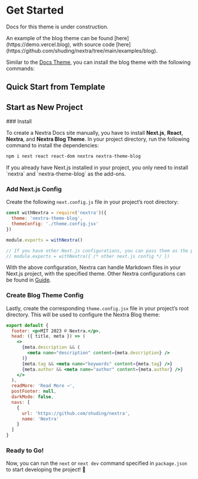 
# Get Started

<Callout type="warning">Docs for this theme is under construction.</Callout>

<Callout>
  An example of the blog theme can be found [here](https://demo.vercel.blog),
  with source code
  [here](https://github.com/shuding/nextra/tree/main/examples/blog).
</Callout>

Similar to the [Docs Theme](/docs/docs-theme/start), you can install the blog
theme with the following commands:

## Quick Start from Template

## Start as New Project

<Steps>
### Install

To create a Nextra Docs site manually, you have to install **Next.js**,
**React**, **Nextra**, and **Nextra Blog Theme**. In your project directory, run
the following command to install the dependencies:

```sh npm2yarn
npm i next react react-dom nextra nextra-theme-blog
```

<Callout>
  If you already have Next.js installed in your project, you only need to
  install `nextra` and `nextra-theme-blog` as the add-ons.
</Callout>

### Add Next.js Config

Create the following `next.config.js` file in your project’s root directory:

```js filename="next.config.js"
const withNextra = require('nextra')({
  theme: 'nextra-theme-blog',
  themeConfig: './theme.config.jsx'
})

module.exports = withNextra()

// If you have other Next.js configurations, you can pass them as the parameter:
// module.exports = withNextra({ /* other next.js config */ })
```

With the above configuration, Nextra can handle Markdown files in your Next.js
project, with the specified theme. Other Nextra configurations can be found in
[Guide](/docs/guide).

### Create Blog Theme Config

Lastly, create the corresponding `theme.config.jsx` file in your project’s root
directory. This will be used to configure the Nextra Blog theme:

```jsx filename="theme.config.jsx"
export default {
  footer: <p>MIT 2023 © Nextra.</p>,
  head: ({ title, meta }) => (
    <>
      {meta.description && (
        <meta name="description" content={meta.description} />
      )}
      {meta.tag && <meta name="keywords" content={meta.tag} />}
      {meta.author && <meta name="author" content={meta.author} />}
    </>
  ),
  readMore: 'Read More →',
  postFooter: null,
  darkMode: false,
  navs: [
    {
      url: 'https://github.com/shuding/nextra',
      name: 'Nextra'
    }
  ]
}
```

### Ready to Go!

Now, you can run the `next` or `next dev` command specified in `package.json` to
start developing the project! 🎉

</Steps>
